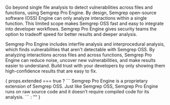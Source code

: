 Go beyond single file analysis to detect vulnerabilities across files and functions, using Semgrep Pro Engine. By design, Semgrep open-source software (OSS) Engine can only analyze interactions within a single function. This limited scope makes Semgrep OSS fast and easy to integrate into developer workflows. Semgrep Pro Engine gives security teams the option to tradeoff speed for better results and deeper analysis.

Semgrep Pro Engine includes interfile analysis and interprocedural analysis, which finds vulnerabilities that aren't detectable with Semgrep OSS. By analyzing interactions across files and across functions, Semgrep Pro Engine can reduce noise, uncover new vulnerabilities, and make results easier to understand. Build trust with your developers by only showing them high-confidence results that are easy to fix.

<span>
{
  props.extended === true
  ? ```
Semgrep Pro Engine is a proprietary extension of Semgrep OSS. Just like Semgrep OSS, Semgrep Pro Engine runs on raw source code and it doesn’t require compiled code for its analysis.
```
  : ""
}
</span>